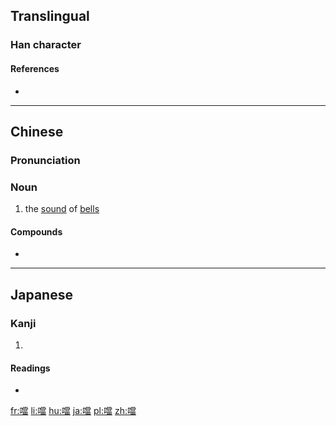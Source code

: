{{also|当}}
==Translingual==

===Han character===
{{Han char|rn=30|rad=口|as=13|sn=16|four=69066|canj=RFBW|ids=⿰口當}}

====References====
* {{Han ref|kx=0211.121|dkj=04432|hdz=10690.060|uh=5679|ud=22137|bh=BEB4|bd=48820}}

----

==Chinese==
{{zh-forms|s=当}}

===Pronunciation===
{{zh-pron
|m=dāng
|c=dong1
|h=pfs=
|md=
|mn=
|w=
|cat=n
}}

===Noun===
{{zh-noun}}

# the [[sound]] of [[bells]]

====Compounds====
* {{zh-l|叮噹}}

----

==Japanese==

===Kanji===
{{ja-kanji|grade=|rs=口13}}

# {{defn|lang=ja|sort=口13}}

====Readings====
* {{ja-readings|on=[[とう]] (tō)|kun=}}

[[fr:噹]]
[[li:噹]]
[[hu:噹]]
[[ja:噹]]
[[pl:噹]]
[[zh:噹]]